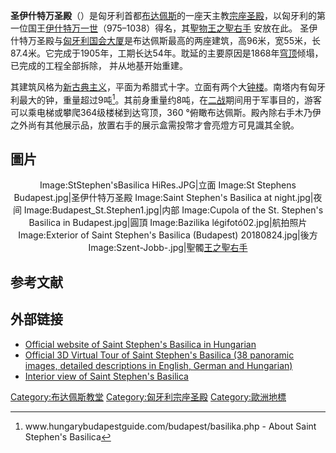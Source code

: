 {{Infobox religious building
| building_name         = 圣伊什特万圣殿
| infobox_width         = 
| image                 = Budapest, St. Stephen's Basilica C16.jpg
| image_size            =  350px
| caption               = 立面
| map_type              = 
| map_size              = 
| map_caption           = 
| location              = [[匈牙利|匈牙利]], [[布达佩斯|布达佩斯]], [[佩斯|佩斯]]
| geo                   = {{coord|47.500833|N|19.053889|E|type:landmark|display=inline,title}}
| latitude              = 
| longitude             = 
| religious_affiliation = [[罗马天主教|罗马天主教]]
| rite                  = 
| province              = 
| district              = 
| consecration_year     = 
| status                = 
| functional_status     = 
| heritage_designation  = 
| leadership            = 
| website               = 
| architecture          = yes
| architect             = 
| architecture_type     = 
| architecture_style    = [[新古典主义|新古典主义]]
| facade_direction      = 
| groundbreaking        = 
| year_completed        = 1905
| construction_cost     = 
| specifications        = yes
| capacity              = 
| length                = 87.4米
| width                 = 55米
| width_nave            = 
| height_max            = 96米
| dome_quantity         = 
| dome_height_outer     = 
| dome_height_inner     = 
| dome_dia_outer        = 
| dome_dia_inner        = 
| spire_quantity        = 
| spire_height          = 
| materials             = 
| nrhp                  = 
| added                 = 
| refnum                = 
| designated            = 
}}

'''圣伊什特万圣殿'''（{{lang-hu|Szent István-bazilika}}）是匈牙利首都[[布达佩斯|布达佩斯]]的一座天主教[[宗座圣殿|宗座圣殿]]，以匈牙利的第一位国王[[伊什特万一世|伊什特万一世]]（975–1038）得名，其[[聖髑|聖物]][[王之聖右手|王之聖右手]] 安放在此。
圣伊什特万圣殿与[[匈牙利国会大厦|匈牙利国会大厦]]是布达佩斯最高的两座建筑，高96米，宽55米，长87.4米。它完成于1905年，工期长达54年。耽延的主要原因是1868年[[穹顶|穹顶]]倾塌，已完成的工程全部拆除， 并从地基开始重建。

其建筑风格为[[新古典主义|新古典主义]]，平面为希腊式十字。立面有两个大[[钟楼|钟楼]]。南塔内有匈牙利最大的钟，重量超过9吨<ref>www.hungarybudapestguide.com/budapest/basilika.php - About Saint Stephen's Basilica</ref>。其前身重量约8吨，在[[二战|二战]]期间用于军事目的，游客可以乘电梯或攀爬364级楼梯到达穹顶，360 °俯瞰布达佩斯。殿內除右手木乃伊之外尚有其他展示品，放置右手的展示盒需投幣才會亮燈方可見識其全貌。

==圖片==
<center><gallery>
Image:StStephen'sBasilica HiRes.JPG|立面
Image:St Stephens Budapest.jpg|圣伊什特万圣殿
Image:Saint Stephen's Basilica at night.jpg|夜间
Image:Budapest_St.Stephen1.jpg|内部
Image:Cupola of the St. Stephen's Basilica in Budapest.jpg|圓頂
Image:Bazilika légifotó02.jpg|航拍照片
Image:Exterior of Saint Stephen's Basilica (Budapest) 20180824.jpg|後方
Image:Szent-Jobb-.jpg|聖髑[[王之聖右手|王之聖右手]]
</gallery></center>

==参考文献==
{{commonscat|Saint Stephen's Basilica (Budapest)}}
<references/>

==外部链接==
* [http://www.basilica.hu/ Official website of Saint Stephen's Basilica in Hungarian] {{Wayback|url=http://www.basilica.hu/ |date=20090312083711 }}
* [https://web.archive.org/web/20160802233034/http://www.bazilika.biz/documents/bazilika/start.html Official 3D Virtual Tour of Saint Stephen's Basilica (38 panoramic images, detailed descriptions in English, German and Hungarian)]
* [http://www.flickr.com/photos/imrefarago/3848847515 Interior view of Saint Stephen's Basilica] {{Wayback|url=http://www.flickr.com/photos/imrefarago/3848847515 |date=20170211130206 }}
{{Authority control}}
{{DEFAULTSORT:Saint Stephens Basilica}}
[[Category:布达佩斯教堂|Category:布达佩斯教堂]]
[[Category:匈牙利宗座圣殿|Category:匈牙利宗座圣殿]]
[[Category:歐洲地標|Category:歐洲地標]]